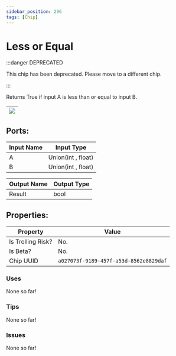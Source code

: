 ```yaml
---
sidebar_position: 296
tags: [Chip]
---
```


# Less or Equal
:::danger DEPRECATED

This chip has been deprecated. Please move to a different chip.

:::

Returns True if input A is less than or equal to input B.

| ![](https://images-ext-2.discordapp.net/external/MPmIaQzlEPmgGWlgi-WxBBXt0Bjv_zWPkg1y1f_sy3s/https/www.recroomcircuits.com/image/circuit/absolute-value?width=206&height=108) |
|-----|

## Ports:

| Input Name | Input Type |
|-----------|-----------|
| A | Union(int , float) |
| B | Union(int , float) |

| Output Name | Output Type |
|-----------|-----------|
| Result | bool |

## Properties:

| Property  | Value |
|-------------------|-----------|
| Is Trolling Risk? | No. |
| Is Beta? | No. |
| Chip UUID | `a027073f-9189-457f-a53d-8562e8829daf` |

### Uses

None so far!

### Tips

None so far!

### Issues

None so far!